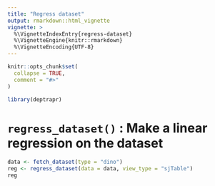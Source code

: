 ```yaml
---
title: "Regress dataset"
output: rmarkdown::html_vignette
vignette: >
  %\VignetteIndexEntry{regress-dataset}
  %\VignetteEngine{knitr::rmarkdown}
  %\VignetteEncoding{UTF-8}
---
```


```r
knitr::opts_chunk$set(
  collapse = TRUE,
  comment = "#>"
)
```

```r
library(deptrapr)
```

<!-- WARNING - This vignette is generated by {fusen} from dev/flat_regress_dataset.Rmd: do not edit by hand -->

# `regress_dataset()` : Make a linear regression on the dataset

```r
data <- fetch_dataset(type = "dino")
reg <- regress_dataset(data = data, view_type = "sjTable")
reg
```

